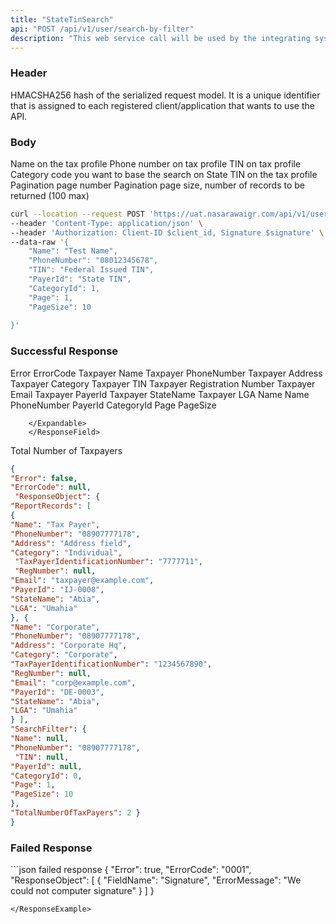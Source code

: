 ```yaml
---
title: "StateTinSearch"
api: "POST /api/v1/user/search-by-filter"
description: "This web service call will be used by the integrating system to create a state TIN in CBS."
---
```


### Header 
<ParamField body="signature" type="string" required>
  HMACSHA256 hash of the serialized request model.
</ParamField>

<ParamField body="secret_key" type="string" required>
It is a unique identifier that is assigned to each registered client/application that wants to use the API.
</ParamField>

### Body



<ParamField body="Name" type="string">
Name on the tax profile
</ParamField>

<ParamField body="PhoneNumber" type="string">
   Phone number on tax profile
</ParamField>

<ParamField body="TIN" type="string">
  TIN on tax profile
</ParamField>

<ParamField body="CategoryId" type="Integer">
Category code you want to base the search on
</ParamField>

<ParamField body="PayerId" type="string">
State TIN on the tax profile
</ParamField>

<ParamField body="Page" type="Integer" required>
 Pagination page number
</ParamField>

<ParamField body="PageSize" type="Integer" required>
 Pagination page size, number of records to be returned (100 max)
</ParamField>


<RequestExample>

```bash Example Request
curl --location --request POST 'https://uat.nasarawaigr.com/api/v1/user/search-by-filter' \
--header 'Content-Type: application/json' \
--header 'Authorization: Client-ID $client_id, Signature $signature' \
--data-raw '{
    "Name": "Test Name",
    "PhoneNumber": "08012345678",
    "TIN": "Federal Issued TIN",
    "PayerId": "State TIN",
    "CategoryId": 1, 
    "Page": 1,
    "PageSize": 10
   
}'
```

</RequestExample>

 
### Successful Response


<ResponseField name="Error" type="boolean">
  Error
</ResponseField>

<ResponseField name="ErrorCode" type="string">
  ErrorCode
</ResponseField>


<ResponseField name="ResponseObject" type="Object">
  <Expandable title="properties">
    <ResponseField name="ReportRecords" type="array">
  <ResponseField name="Name" type="string">
  Taxpayer Name
  </ResponseField>
  <ResponseField name="PhoneNumber" type="string">
  Taxpayer PhoneNumber
  </ResponseField>
   <ResponseField name="Address" type="string">
  Taxpayer Address
  </ResponseField>
   <ResponseField name="Category" type="string">
  Taxpayer Category
  </ResponseField>
   <ResponseField name="TaxpayerIdentificationNumber" type="string">
  Taxpayer TIN
  </ResponseField>
   <ResponseField name="RegNumber" type="string">
  Taxpayer Registration Number 
  </ResponseField>
   <ResponseField name="Email" type="string">
  Taxpayer Email
  </ResponseField>
   <ResponseField name="
   PayerId" type="string">
  Taxpayer PayerId
  </ResponseField>
   <ResponseField name="StateName" type="string">
  Taxpayer StateName 
  </ResponseField>
   <ResponseField name="LGA" type="string">
  Taxpayer LGA
  </ResponseField>
  </ResponseField>
        <ResponseField name="SearchFilter" type="Object">
        <Expandable title="properties">
            <ResponseField name="name" type="string">
            Name 
            </ResponseField>
            <ResponseField name="name" type="string">
            Name 
            </ResponseField>
            <ResponseField name="PhoneNumber" type="string">
            PhoneNumber
            </ResponseField>
            <ResponseField name="PayerId" type="string">
            PayerId
            </ResponseField>
            <ResponseField name="CategoryId" type="Integer">
            CategoryId
            </ResponseField>
            <ResponseField name="Page" type="Integer">
            Page
            </ResponseField>
            <ResponseField name="PageSize" type="Integer">
            PageSize
            </ResponseField>

        </Expandable>
        </ResponseField>

  </Expandable>
</ResponseField>


<ResponseField name="TotalNumberOfTaxPayers" type="Integer">
  Total Number of Taxpayers 
</ResponseField>


<ResponseExample>

```json Example Response
{
"Error": false, 
"ErrorCode": null,
 "ResponseObject": {
"ReportRecords": [
{
"Name": "Tax Payer",
"PhoneNumber": "08907777178", 
"Address": "Address field",
"Category": "Individual",
 "TaxPayerIdentificationNumber": "7777711", 
 "RegNumber": null,
"Email": "taxpayer@example.com", 
"PayerId": "IJ-0008",
"StateName": "Abia",
"LGA": "Umahia"
}, {
"Name": "Corporate",
"PhoneNumber": "08907777178",
"Address": "Corporate Hq",
"Category": "Corporate", 
"TaxPayerIdentificationNumber": "1234567890", 
"RegNumber": null,
"Email": "corp@example.com",
"PayerId": "DE-0003",
"StateName": "Abia",
"LGA": "Umahia"
} ],
"SearchFilter": {
"Name": null,
"PhoneNumber": "08907777178",
 "TIN": null,
"PayerId": null,
"CategoryId": 0,
"Page": 1,
"PageSize": 10
},
"TotalNumberOfTaxPayers": 2 }
}
```

</ResponseExample>

### Failed Response


<ResponseExample>
 ```json failed response 
 {
    "Error": true, 
    "ErrorCode": "0001", 
    "ResponseObject": [
        {
           "FieldName": "Signature", 
           "ErrorMessage": "We could not computer signature"
        }
    ]
 }

 ```
</ResponseExample>




